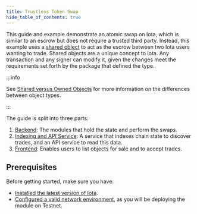 ```yaml
---
title: Trustless Token Swap
hide_table_of_contents: true
---
```



This guide and example demonstrate an atomic swap on Iota, which is similar to an escrow but does not require a trusted third party. Instead, this example uses a [shared object](../../../concepts/object-ownership/shared.mdx) to act as the escrow between two Iota users wanting to trade. Shared objects are a unique concept to Iota. Any transaction and any signer can modify it, given the changes meet the requirements set forth by the package that defined the type.

:::info

See [Shared versus Owned Objects](../iota-101/shared-owned.mdx) for more information on the differences between object types.

:::

The guide is split into three parts:

1. [Backend](./trustless-token-swap/backend.mdx): The modules that hold the state and perform the swaps.
1. [Indexing and API Service](./trustless-token-swap/indexer-api.mdx): A service that indexes chain state to discover trades, and an API service to read this data.
1. [Frontend](./trustless-token-swap/frontend.mdx): Enables users to list objects for sale and to accept trades.

<AppExamplesSwapSource />

## Prerequisites

Before getting started, make sure you have:

- [Installed the latest version of Iota](../getting-started/iota-install.mdx).
- [Configured a valid network environment](../../../references/cli/client.mdx#set-current-environment), as you will be deploying the module on Testnet.
